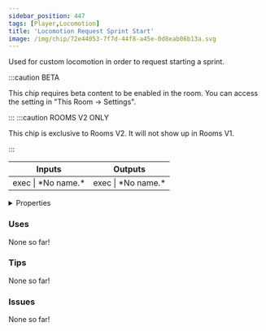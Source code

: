 ```yaml
---
sidebar_position: 447
tags: [Player,Locomotion]
title: 'Locomotion Request Sprint Start'
image: /img/chip/72e44053-7f7d-44f8-a45e-0d8eab06b13a.svg
---
```


Used for custom locomotion in order to request starting a sprint. 

:::caution BETA

This chip requires beta content to be enabled in the room. You can access the setting in "This Room -> Settings".

:::
:::caution ROOMS V2 ONLY

This chip is exclusive to Rooms V2. It will not show up in Rooms V1.

:::


<IChip uuid="72e44053-7f7d-44f8-a45e-0d8eab06b13a"/>

<table><thead><tr><th>Inputs</th><th>Outputs</th></tr></thead><tbody><tr><td>exec | *No name.*</td><td>exec | *No name.*</td></tr></tbody></table>

<details>
  <summary>Properties</summary>
  <div>
    <div>
    <table>
      <tbody>
        <tr>
          <td>Is beta required?</td>
          <td>Yes</td>
        </tr>
        <tr>
          <td>Is chip a trolling risk?</td>
          <td>No</td>
        </tr>
        <tr>
          <td>Is chip a role assignment risk?</td>
          <td>No</td>
        </tr>
        <tr>
          <td>Chip UUID</td>
          <td>72e44053-7f7d-44f8-a45e-0d8eab06b13a</td>
        </tr>
        <tr>
          <td>Room availability</td>
          <td>Rooms V2 only</td>
        </tr>
      </tbody>
    </table>
    </div>
  </div>
</details>

### Uses

None so far!

### Tips

None so far!

### Issues

None so far!